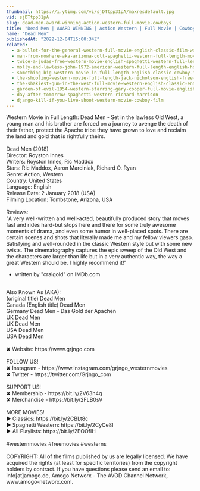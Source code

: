 ```yaml
---
thumbnail: https://i.ytimg.com/vi/sjDTtpp31pA/maxresdefault.jpg
vid: sjDTtpp31pA
slug: dead-men-award-winning-action-western-full-movie-cowboys
title: "Dead Men | AWARD WINNING | Action Western | Full Movie | Cowboys"
name: "Dead Men"
publishedAt: "2022-12-04T15:00:34Z"
related:
  - a-bullet-for-the-general-western-full-movie-english-classic-film-watchfree-cowboyfilm
  - man-from-nowhere-aka-arizona-colt-spaghetti-western-full-length-movie-english-hd-free-films
  - twice-a-judas-free-western-movie-english-spaghetti-western-full-length
  - molly-and-lawless-john-1972-american-western-full-length-english-hd-free-full-moves
  - something-big-western-movie-in-full-length-english-classic-cowboy-film-free-full-westerns
  - the-shooting-western-movie-full-length-jack-nicholson-english-free-full-westerns
  - the-shakiest-gun-in-the-west-full-movie-western-english-classic-entire-film-full-free-movies
  - garden-of-evil-1954-western-starring-gary-cooper-full-movie-english-full-free-western-movies
  - day-after-tomorrow-spaghetti-western-richard-harrison
  - django-kill-if-you-live-shoot-western-movie-cowboy-film
---
```


Western Movie in Full Length: Dead Men - Set in the lawless Old West, a young man and his brother are forced on a journey to avenge the death of their father, protect the Apache tribe they have grown to love and reclaim the land and gold that is rightfully theirs.<br />
<br />
Dead Men (2018)<br />
Director: Royston Innes<br />
Writers: Royston Innes, Ric Maddox<br />
Stars: Ric Maddox, Aaron Marciniak, Richard O. Ryan<br />
Genre: Action, Western<br />
Country: United States<br />
Language: English<br />
Release Date: 2 January 2018 (USA)<br />
Filming Location: Tombstone, Arizona, USA<br />
<br />
Reviews:<br />
"A very well-written and well-acted, beautifully produced story that moves fast and rides hard-but stops here and there for some truly awesome moments of drama, and even some humor in well-placed spots. There are certain scenes and shots that literally made me and my fellow viewers gasp. Satisfying and well-rounded in the classic Western style but with some new twists. The cinematography captures the epic sweep of the Old West and the characters are larger than life but in a very authentic way, the way a great Western should be. I highly recommend it!"<br />
- written by "craigold" on IMDb.com<br />
<br />
Also Known As (AKA):<br />
(original title) Dead Men<br />
Canada (English title) Dead Men<br />
Germany Dead Men - Das Gold der Apachen<br />
UK Dead Men<br />
UK Dead Men<br />
USA Dead Men<br />
USA Dead Men<br />
<br />
✘ Website: https://www.grjngo.com<br />
<br />
FOLLOW US!<br />
✘ Instagram - https://www.instagram.com/grjngo_westernmovies<br />
✘ Twitter - https://twitter.com/Grjngo_com<br />
<br />
SUPPORT US!<br />
✘ Membership - https://bit.ly/2V63h4q<br />
✘ Merchandise - https://bit.ly/2FLB0sV<br />
<br />
MORE MOVIES! <br />
► Classics: https://bit.ly/2CBLt8c <br />
► Spaghetti Western: https://bit.ly/2CyCe8I <br />
► All Playlists: https://bit.ly/2EOOfIH <br />
<br />
#westernmovies #freemovies #westerns<br />
<br />
COPYRIGHT: All of the films published by us are legally licensed. We have acquired the rights (at least for specific territories) from the copyright holders by contract. If you have questions please send an email to: info[at]amogo.de, Amogo Networx - The AVOD Channel Network, www.amogo-networx.com.